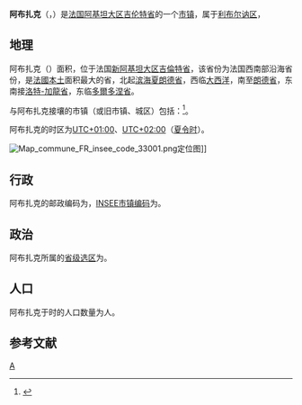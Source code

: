 {{noteTA|G1=法国地名}}
{{Infobox French commune}}
'''阿布扎克'''（{{lang-fr|Abzac}}，{{IPA-fr|abzak}}）是[[法国|法国]][[阿基坦大区|阿基坦大区]][[吉伦特省|吉伦特省]]的一个[[市镇_(法国)|市镇]]，属于[[利布尔讷区|利布尔讷区]]，

== 地理 ==
阿布扎克（{{wikidata|property|linked|P625}}）面积{{wikidata|properties|P2046}}，位于法国[[新阿基坦大区|新阿基坦大区]][[吉倫特省|吉倫特省]]，该省份为法国西南部沿海省份，是[[法國本土|法國本土]]面积最大的省，北起[[滨海夏朗德省|滨海夏朗德省]]，西临[[大西洋|大西洋]]，南至[[朗德省|朗德省]]，东南接[[洛特-加龍省|洛特-加龍省]]，东临[[多爾多涅省|多爾多涅省]]。

与阿布扎克接壤的市镇（或旧市镇、城区）包括：{{Wikidata|properties|linked|P47}}<ref name="geo">{{Cite web|url=https://www.geoportail.gouv.fr/carte|title=Carte|accessdate=2020-03-22|author=Géoportail|language=fr|publisher=Géoportail|archive-date=2017-01-29|archive-url=https://web.archive.org/web/20170129154129/https://www.geoportail.gouv.fr/carte/|dead-url=no}}</ref>。

阿布扎克的时区为[[UTC+01:00|UTC+01:00]]、[[UTC+02:00|UTC+02:00]]（[[夏时制|夏令时]]）。

[[File:Map_commune_FR_insee_code_33001.png|thumb]]定位图]]{{Clear|left}}
== 行政 ==
阿布扎克的邮政编码为{{wikidata|properties|P281}}，[[法国国家统计与经济研究所|INSEE市镇编码]]为{{wikidata|properties|P374}}。

== 政治 ==
阿布扎克所属的[[縣_(法國)|省级选区]]为{{WikidataLink|{{wikidata|properties|raw|best||P7938}}}}。

== 人口 ==
阿布扎克于{{wikidata|qualifier|P1082|P585}}时的人口数量为{{wikidata|property|raw|P1082}}人。

== 参考文献 ==
{{Reflist}}

{{吉伦特省市镇}}
[[Category:吉伦特省市镇|A]]